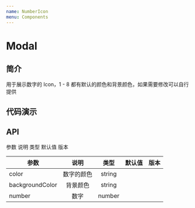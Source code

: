 ```yaml
---
name: NumberIcon
menu: Components
---
```



# Modal

## 简介

用于展示数字的 Icon，1 - 8 都有默认的颜色和背景颜色，如果需要修改可以自行提供

## 代码演示

<Playground>
  <NumberIcon number={1} />
  <NumberIcon number={2} />
  <NumberIcon number={3} />
  <NumberIcon number={4} />
  <NumberIcon number={5} />
  <NumberIcon number={6} />
  <NumberIcon number={7} />
  <NumberIcon number={8} />
</Playground>

## API

参数 说明 类型 默认值 版本

| 参数            |    说明    |  类型  | 默认值 | 版本 |
| --------------- | :--------: | :----: | :----: | ---: |
| color           | 数字的颜色 | string |
| backgroundColor |  背景颜色  | string |
| number          |    数字    | number |
